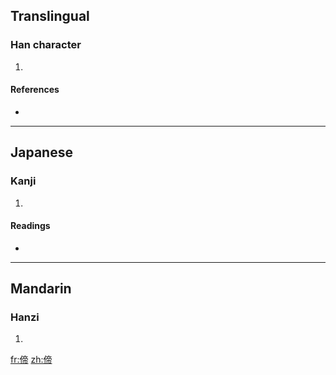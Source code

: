 ==Translingual==

===Han character===
{{Han char|rn=9|rad=人|as=09|sn=11|four=|canj=人卜月月 (OYBB)}}

# {{defn|Han|sort=人09}}

====References====
* {{Han ref|kx=0110.280|dkj=00860|dj=0236.120|hdz=10194.110|uh=5059|ud=20569}}

----

==Japanese==

===Kanji===
{{ja-kanji|grade=|rs=人09}}

# {{defn|Japanese|sort=人09}}

====Readings====
* {{ja-readings|on=[[てい]] (tei), [[たい]] (tai)|kun=[[すぐれる]] (sugureru)}}

----

==Mandarin==

===Hanzi===
{{cmn-hanzi|pin=[[dì]] ([[di4]])|wg=ti<sup>4</sup>}}

# {{defn|Mandarin|sort=人09}}

[[fr:偙]]
[[zh:偙]]